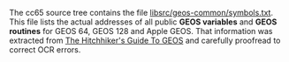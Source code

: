 The cc65 source tree contains the file [https://raw.github.com/cc65/cc65/master/libsrc/geos-common/symbols.txt libsrc/geos-common/symbols.txt]. This file lists the actual addresses of all public '''GEOS variables''' and '''GEOS routines''' for GEOS 64, GEOS 128 and Apple GEOS. That information was extracted from [https://archive.org/details/The_Hitchhikers_Guide_to_GEOS The Hitchhiker's Guide To GEOS] and carefully proofread to correct OCR errors.
